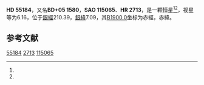 {{Starbox begin
| name = HD 55184
}}
{{Starbox observe
| epoch = [[J2000.0|J2000.0]]
| constell = {{星座名待查}}<ref name=SIMBAD>{{cite web
 | url=http://simbad.u-strasbg.fr/simbad/sim-id?Ident=HR+2713
 | title =Pulsating variable Star
 | publisher=Centre de Données astronomiques de Strasbourg
 | work=SIMBAD
 | accessdate=2012-07-13}}</ref><ref name=DATA>{{cite web
 | url=http://vizier.u-strasbg.fr/viz-bin/VizieR-5?-out.add=.&-source=5050&-corr=PK=HR&-out.max=9999&HR=2713
 | title=VizieR Detailed Page
 | accessdate=2012-07-13
 | archive-date=2016-03-05
 | archive-url=https://web.archive.org/web/20160305004947/http://vizier.u-strasbg.fr/viz-bin/VizieR-5?-out.add=.&-source=5050&-corr=PK=HR&-out.max=9999&HR=2713
 | dead-url=no
 }}</ref>
| 星官 = 
| ra = {{RA|7|12|7.4}}<ref name=SIMBAD /><ref name=DATA />
| dec = {{DEC|+5|28|29}}<ref name=SIMBAD /><ref name=DATA />
| appmag_v = 6.16<ref name=SIMBAD /><ref name=DATA />
}}
{{Starbox character
| class = K0III<ref name=SIMBAD /><ref name=DATA />
| b-v = 1.14<ref name=SIMBAD /><ref name=DATA />
| u-b = 0.97<ref name=SIMBAD /><ref name=DATA />
| r-i = <ref name=SIMBAD /><ref name=DATA />
| variable = 
}}
{{Starbox astrometry
| radial_v = 0.97
| prop_mo_ra = 20
| parallax = 
| p_error = 
}}
{{Starbox catalog
| names =BD+05 1580，[[SAO星表|SAO]] 115065，[[HD星表|HD]] 55184，[[HR星表|HR]] 2713}}
{{Starbox reference |Simbad=HR+2713}}
{{Starbox end}}

'''HD 55184'''，又名'''BD+05 1580'''，'''SAO 115065'''、'''HR 2713'''，是一颗恒星<ref name=SIMBAD /><ref name=DATA />，视星等为6.16，位于[[銀道座標系|銀經]]210.39，[[銀道座標系|銀緯]]7.09，其[[B1900.0|B1900.0]]坐标为赤經{{RA|7|6|47.9}}，赤緯{{DEC|+5|7.09|27}}。

== 参考文献 ==
{{reflist}}

{{star-stub}}

[[Category:HD和HDE天體|55184]]
[[Category:HR天體|2713]]
[[Category:SAO天體|115065]]